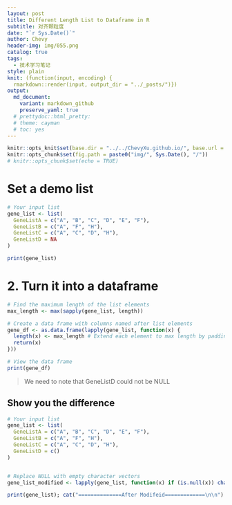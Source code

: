 ```yaml
---
layout: post
title: Different Length List to Dataframe in R
subtitle: 对齐颗粒度
date: "`r Sys.Date()`"
author: Chevy
header-img: img/055.png
catalog: true
tags:
  - 技术学习笔记
style: plain 
knit: (function(input, encoding) {
  rmarkdown::render(input, output_dir = "../_posts/")})
output: 
  md_document:
    variant: markdown_github
    preserve_yaml: true
  # prettydoc::html_pretty:
  # theme: cayman
  # toc: yes
---
```


```r
knitr::opts_knit$set(base.dir = "../../ChevyXu.github.io/", base.url = "/")
knitr::opts_chunk$set(fig.path = paste0("img/", Sys.Date(), "/"))
# knitr::opts_chunk$set(echo = TRUE)
```

# Set a demo list
```r
# Your input list
gene_list <- list(
  GeneListA = c("A", "B", "C", "D", "E", "F"),
  GeneListB = c("A", "F", "H"),
  GeneListC = c("A", "C", "D", "H"),
  GeneListD = NA
)

print(gene_list)
```


# 2. Turn it into a dataframe
```r
# Find the maximum length of the list elements
max_length <- max(sapply(gene_list, length))

# Create a data frame with columns named after list elements
gene_df <- as.data.frame(lapply(gene_list, function(x) {
  length(x) <- max_length # Extend each element to max length by padding with NAs
  return(x)
}))

# View the data frame
print(gene_df)
```

> We need to note that GeneListD could not be NULL

## Show you the difference
```r
# Your input list
gene_list <- list(
  GeneListA = c("A", "B", "C", "D", "E", "F"),
  GeneListB = c("A", "F", "H"),
  GeneListC = c("A", "C", "D", "H"),
  GeneListD = c()
)


# Replace NULL with empty character vectors
gene_list_modified <- lapply(gene_list, function(x) if (is.null(x)) character(0) else x)

print(gene_list); cat("==============After Modifeid=============\n\n") ;print(gene_list_modified)
```
